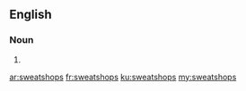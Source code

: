 ==English==

===Noun===
{{head|en|plural}}

# {{plural of|sweatshop|lang=en|nocat=1}}

[[ar:sweatshops]]
[[fr:sweatshops]]
[[ku:sweatshops]]
[[my:sweatshops]]